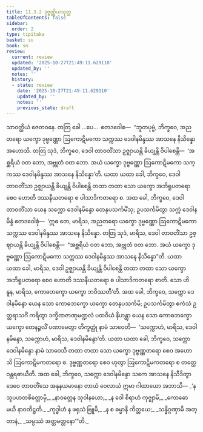 ```yaml
---
title: 11.3.2 ဒုဗ္ဗဏ္ဏိယသုတ္တ
tableOfContents: false
sidebar:
  order: 2
type: tipitaka
basket: su
book: sn
review:
  current: review
  updated: '2025-10-27T21:49:11.629110'
  updated_by: ''
  notes: ''
  history:
  - state: review
    date: '2025-10-27T21:49:11.629110'
    updated_by: ''
    notes: ''
    previous_state: draft
---
```



<ReviewStatus review={frontmatter.review} showDetails={true} />

<HypothesisAnnotation frontmatter={frontmatter} />

<DynamicBreadcrumb />

<Division number="268" book="sn" e="ch" v="18" p="319">

<Paragraph number="1686" book="sn">
သာဝတ္ထိယံ ဇေတဝနေ. တတြ ခေါ …ပေ…  ဧတဒဝေါစ—  “ဘူတပုဗ္ဗံ, ဘိက္ခဝေ, အညတရော ယက္ခော ဒုဗ္ဗဏ္ဏော ဩကောဋိမကော သက္ကဿ ဒေဝါနမိန္ဒဿ အာသနေ နိသိန္နော အဟောသိ. တတြ သုဒံ, ဘိက္ခဝေ, ဒေဝါ တာဝတိံသာ ဥဇ္ဈာယန္တိ ခိယျန္တိ ဝိပါစေန္တိ—  ‘အစ္ဆရိယံ ဝတ ဘော, အဗ္ဘုတံ ဝတ ဘော. အယံ ယက္ခော ဒုဗ္ဗဏ္ဏော ဩကောဋိမကော သက္ကဿ ဒေဝါနမိန္ဒဿ အာသနေ နိသိန္နော’တိ. ယထာ ယထာ ခေါ, ဘိက္ခဝေ, ဒေဝါ တာဝတိံသာ ဥဇ္ဈာယန္တိ ခိယျန္တိ ဝိပါစေန္တိ တထာ တထာ သော ယက္ခော အဘိရူပတရော စေဝ ဟောတိ ဒဿနီယတရော စ ပါသာဒိကတရော စ.
</Paragraph>

<Paragraph number="1687" book="sn">
အထ ခေါ, ဘိက္ခဝေ, ဒေဝါ တာဝတိံသာ ယေန သက္ကော ဒေဝါနမိန္ဒော တေနုပသင်္ကမိံသု; ဥပသင်္ကမိတွာ သက္ကံ ဒေဝါနမိန္ဒံ ဧတဒဝေါစုံ—  ‘ဣဓ တေ, မာရိသ, အညတရော ယက္ခော ဒုဗ္ဗဏ္ဏော ဩကောဋိမကော သက္ကဿ ဒေဝါနမိန္ဒဿ အာသနေ နိသိန္နော. တတြ သုဒံ, မာရိသ, ဒေဝါ တာဝတိံသာ ဥဇ္ဈာယန္တိ ခိယျန္တိ ဝိပါစေန္တိ—  “အစ္ဆရိယံ ဝတ ဘော, အဗ္ဘုတံ ဝတ ဘော. အယံ ယက္ခော ဒုဗ္ဗဏ္ဏော ဩကောဋိမကော သက္ကဿ ဒေဝါနမိန္ဒဿ အာသနေ နိသိန္နော”တိ. ယထာ ယထာ ခေါ, မာရိသ, ဒေဝါ ဥဇ္ဈာယန္တိ ခိယျန္တိ ဝိပါစေန္တိ တထာ တထာ သော ယက္ခော အဘိရူပတရော စေဝ ဟောတိ ဒဿနီယတရော စ ပါသာဒိကတရော စာတိ. သော ဟိ နူန, မာရိသ, ကောဓဘက္ခော ယက္ခော ဘဝိဿတီ’တိ.
</Paragraph>

<Paragraph number="1688" book="sn">
အထ ခေါ, ဘိက္ခဝေ, သက္ကော ဒေဝါနမိန္ဒော ယေန သော ကောဓဘက္ခော ယက္ခော တေနုပသင်္ကမိ; ဥပသင်္ကမိတွာ ဧကံသံ ဥတ္တရာသင်္ဂံ ကရိတွာ ဒက္ခိဏဇာဏုမဏ္ဍလံ ပထဝိယံ နိဟန္တွာ ယေန သော ကောဓဘက္ခော ယက္ခော တေနဉ္ဇလိံ ပဏာမေတွာ တိက္ခတ္တုံ နာမံ သာဝေတိ—  ‘သက္ကောဟံ, မာရိသ, ဒေဝါနမိန္ဒော, သက္ကောဟံ, မာရိသ, ဒေဝါနမိန္ဒော’တိ. ယထာ ယထာ ခေါ, ဘိက္ခဝေ, သက္ကော ဒေဝါနမိန္ဒော နာမံ သာဝေသိ တထာ တထာ သော ယက္ခော ဒုဗ္ဗဏ္ဏတရော စေဝ အဟောသိ ဩကောဋိမကတရော စ. ဒုဗ္ဗဏ္ဏတရော စေဝ ဟုတွာ ဩကောဋိမကတရော စ တတ္ထေဝန္တရဓာယီတိ. အထ ခေါ, ဘိက္ခဝေ, သက္ကော ဒေဝါနမိန္ဒော သကေ အာသနေ နိသီဒိတွာ ဒေဝေ တာဝတိံသေ အနုနယမာနော တာယံ ဝေလာယံ ဣမာ ဂါထာယော အဘာသိ—
</Paragraph>

<Paragraph number="1689" type="verses" book="sn">
_‘န သူပဟတစိတ္တောမှိ,_  
_နာဝတ္တေန သုဝါနယော;_  
_န ဝေါ စိရာဟံ ကုဇ္ဈာမိ,_  
_ကောဓော မယိ နာဝတိဋ္ဌတိ._  

</Paragraph>

<Paragraph number="1690" type="verses" book="sn">
_ကုဒ္ဓါဟံ န ဖရုသံ ဗြူမိ,_  
_န စ ဓမ္မာနိ ကိတ္တယေ;_  
_သန္နိဂ္ဂဏှာမိ အတ္တာနံ,_  
_သမ္ပဿံ အတ္ထမတ္တနော’”တိ._
</Paragraph>
</Division>